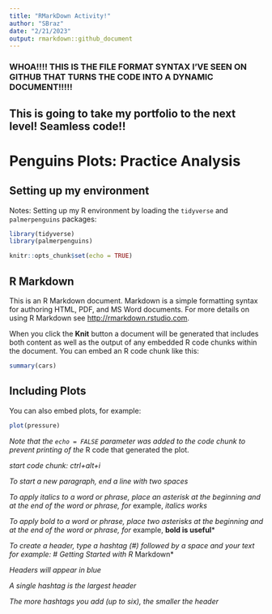 ---
title: "RMarkDown Activity!"
author: "SBraz"
date: "2/21/2023"
output: rmarkdown::github_document
---
### WHOA!!!! THIS IS THE FILE FORMAT SYNTAX I'VE SEEN ON GITHUB THAT TURNS THE CODE INTO A DYNAMIC DOCUMENT!!!!!
## This is going to take my portfolio to the next level! Seamless code!!

# Penguins Plots: Practice Analysis
## Setting up my environment 
Notes: Setting up my R environment by loading the `tidyverse` and `palmerpenguins` packages:
```{r}
library(tidyverse)
library(palmerpenguins)
```

```{r setup, include=FALSE}
knitr::opts_chunk$set(echo = TRUE)
```

## R Markdown

This is an R Markdown document. Markdown is a simple formatting syntax for authoring HTML, PDF, and MS Word documents. For more details on using R Markdown see <http://rmarkdown.rstudio.com>.

When you click the **Knit** button a document will be generated that includes both content as well as the output of any embedded R code chunks within the document. You can embed an R code chunk like this:

```{r cars}
summary(cars)
```

## Including Plots

You can also embed plots, for example:

```{r pressure, echo=FALSE}
plot(pressure)
```

*Note that the `echo = FALSE` parameter was added to the code chunk to prevent printing of the *R code that generated the plot.

*start code chunk: ctrl+alt+i*

*To start a new paragraph, end a line with two spaces*

*To apply italics to a word or phrase, place an asterisk at the beginning and at the end of the word or phrase, for* example, *italics works*

*To apply bold to a word or phrase, place two asterisks at the beginning and at the end of the word or phrase, for* example, **bold is useful***

*To create a header, type a hashtag (#) followed by a space and your text for example: # Getting Started with R* Markdown*

*Headers will appear in blue*

*A single hashtag is the largest header*

*The more hashtags you add (up to six), the smaller the header*



